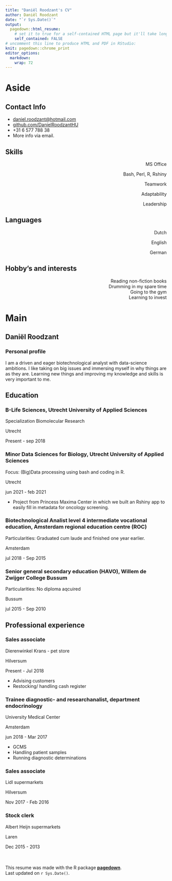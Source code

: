```yaml
---
title: "Daniël Roodzant's CV"
author: Daniël Roodzant
date: "`r Sys.Date()`"
output: 
  pagedown::html_resume:
    # set it to true for a self-contained HTML page but it'll take longer to render
    self_contained: FALSE
# uncomment this line to produce HTML and PDF in RStudio:
knit: pagedown::chrome_print
editor_options: 
  markdown: 
    wrap: 72
---
```


# Aside

## Contact Info {#contact}

-   <i class="fa fa-envelope"></i>
    [daniel.roodzant\@hotmail.com](mailto:daniel.roodzant@hotmail.com){.email}
-   <i class="fa fa-github"></i>
    [github.com/DanielRoodzantHU](https://github.com/DanielRoodzantHU)
-   <i class="fa fa-phone"></i> +31 6 577 788 38
-   More info via email.

## Skills {#skills}

<p style="text-align: right;">
MS Office
<i class="fas fa-circle"></i><i class="fas fa-circle"></i><i class="fas fa-circle"></i><i class="fas fa-circle"></i><i class="far fa-circle"></i>
</p>
<p style="text-align: right;">
Bash, Perl, R, Rshiny
<i class="fas fa-circle"></i><i class="fas fa-circle"></i><i class="fas fa-circle"></i><i class="far fa-circle"></i><i class="far fa-circle"></i>
</p>
<p style="text-align: right;">
Teamwork
<i class="fas fa-circle"></i><i class="fas fa-circle"></i><i class="fas fa-circle"></i><i class="fas fa-circle"></i><i class="far fa-circle"></i>
</p>
<p style="text-align: right;">
Adaptability
<i class="fas fa-circle"></i><i class="fas fa-circle"></i><i class="fas fa-circle"></i><i class="fas fa-circle"></i><i class="far fa-circle"></i>
</p>
<p style="text-align: right;">
Leadership
<i class="fas fa-circle"></i><i class="fas fa-circle"></i><i class="fas fa-circle"></i><i class="fas fa-circle"></i><i class="far fa-circle"></i>
</p>

## Languages

<p style="text-align: right;">
Dutch
<i class="fas fa-circle"></i><i class="fas fa-circle"></i><i class="fas fa-circle"></i><i class="fas fa-circle"></i><i class="fas fa-circle"></i>
</p>
<p style="text-align: right;">
English
<i class="fas fa-circle"></i><i class="fas fa-circle"></i><i class="fas fa-circle"></i><i class="fas fa-circle"></i><i class="fas fa-circle"></i>
</p>
<p style="text-align: right;">
German
<i class="fas fa-circle"></i><i class="fas fa-circle"></i><i class="far fa-circle"></i><i class="far fa-circle"></i><i class="far fa-circle"></i>
</p>

## Hobby's and interests

<p style="text-align: right;">
Reading non-fiction books <br>
Drumming in my spare time <br>
Going to the gym <br>
Learning to invest
</p>

# Main

## Daniël Roodzant {#title}

### Personal profile

I am a driven and eager biotechnological analyst with data-science ambitions. 
I like taking on big issues and immersing myself in why things are as they are.
Learning new things and improving my knowledge and skills is very important to me.

## Education {data-icon="graduation-cap" data-concise="true"}

### B-Life Sciences, Utrecht University of Applied Sciences

Specialization Biomolecular Research

Utrecht

Present - sep 2018

### Minor Data Sciences for Biology, Utrecht University of Applied Sciences

Focus: (Big)Data processing using bash and coding in R.

Utrecht

jun 2021 - feb 2021

-   Project from Princess Maxima Center in which we built an Rshiny app to easily fill in metadata for oncology screening.

### Biotechnological Analist level 4 intermediate vocational education, Amsterdam regional education centre (ROC)

Particularities: Graduated cum laude and finished one year earlier.

Amsterdam

jul 2018 - Sep 2015

### Senior general secondary education (HAVO), Willem de Zwijger College Bussum

Particularities: No diploma aqcuired

Bussum

jul 2015 - Sep 2010

## Professional experience {data-icon="suitcase"}

### Sales associate

Dierenwinkel Krans - pet store

Hilversum

Present - Jul 2018

::: {.concise}
-   Advising customers
-   Restocking/ handling cash register
:::

### Trainee diagnostic- and researchanalist, department endocrinology 

University Medical Center

Amsterdam

jun 2018 - Mar 2017

::: {.concise}
-   GCMS
-   Handling patient samples
-   Running diagnostic determinations
:::

### Sales associate

Lidl supermarkets

Hilversum

Nov 2017 - Feb 2016

### Stock clerk

Albert Heijn supermarkets

Laren

Dec 2015 - 2013

<br> <br> This resume was made with the R package
[**pagedown**](https://github.com/rstudio/pagedown). <br> Last updated
on `r Sys.Date()`.
